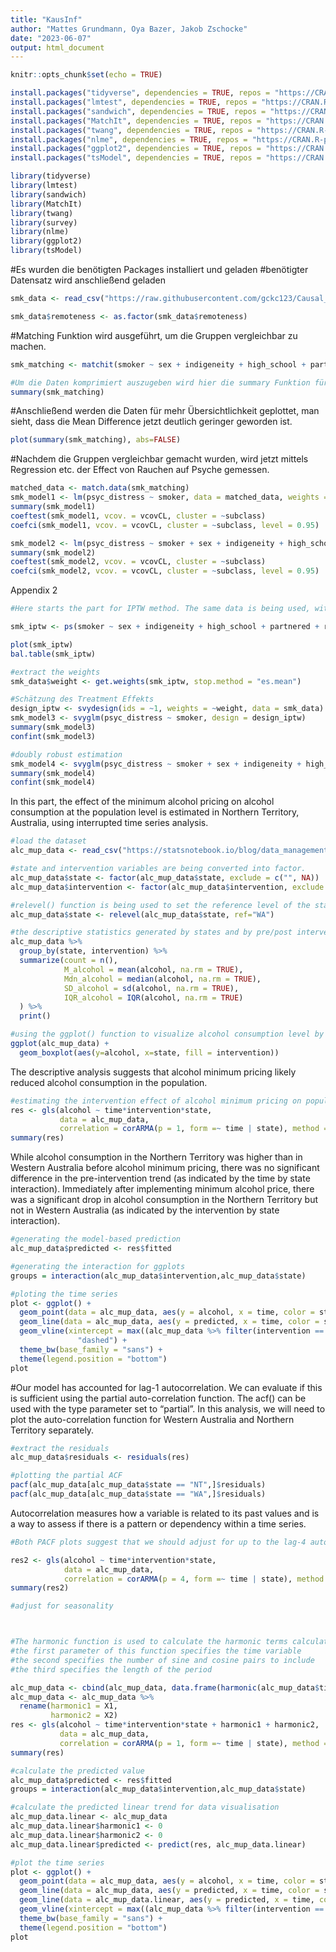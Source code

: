 ```yaml
---
title: "KausInf"
author: "Mattes Grundmann, Oya Bazer, Jakob Zschocke"
date: "2023-06-07"
output: html_document
---
```

```r
knitr::opts_chunk$set(echo = TRUE)

install.packages("tidyverse", dependencies = TRUE, repos = "https://CRAN.R-project.org/package=tidyverse")
install.packages("lmtest", dependencies = TRUE, repos = "https://CRAN.R-project.org/package=lmtest")
install.packages("sandwich", dependencies = TRUE, repos = "https://CRAN.R-project.org/package=sandwich")
install.packages("MatchIt", dependencies = TRUE, repos = "https://CRAN.R-project.org/package=MatchIt")
install.packages("twang", dependencies = TRUE, repos = "https://CRAN.R-project.org/package=twang")
install.packages("nlme", dependencies = TRUE, repos = "https://CRAN.R-project.org/package=nlme")
install.packages("ggplot2", dependencies = TRUE, repos = "https://CRAN.R-project.org/package=ggplot2")
install.packages("tsModel", dependencies = TRUE, repos = "https://CRAN.R-project.org/package=tsModel")
```

```r
library(tidyverse)
library(lmtest)
library(sandwich)
library(MatchIt) 
library(twang)
library(survey)
library(nlme)
library(ggplot2)
library(tsModel)
```

#Es wurden die benötigten Packages installiert und geladen #benötigter Datensatz wird anschließend geladen

```r
smk_data <- read_csv("https://raw.githubusercontent.com/gckc123/Causal_Analysis_Addiction_Examples/main/smoking_psyc_distress.csv")
```

```r
smk_data$remoteness <- as.factor(smk_data$remoteness)
```

#Matching Funktion wird ausgeführt, um die Gruppen vergleichbar zu machen.

```r
smk_matching <- matchit(smoker ~ sex + indigeneity + high_school + partnered + remoteness + language + risky_alcohol + age, data = smk_data, method = "optimal", distance = "glm")

#Um die Daten komprimiert auszugeben wird hier die summary Funktion für den gematchten Datensatz angewendet.
summary(smk_matching)
```

#Anschließend werden die Daten für mehr Übersichtlichkeit geplottet, man sieht, dass die Mean Difference jetzt deutlich geringer geworden ist.

```r
plot(summary(smk_matching), abs=FALSE)
```

#Nachdem die Gruppen vergleichbar gemacht wurden, wird jetzt mittels Regression etc. der Effect von Rauchen auf Psyche gemessen.

```r
matched_data <- match.data(smk_matching)
smk_model1 <- lm(psyc_distress ~ smoker, data = matched_data, weights = weights)
summary(smk_model1)
coeftest(smk_model1, vcov. = vcovCL, cluster = ~subclass)
coefci(smk_model1, vcov. = vcovCL, cluster = ~subclass, level = 0.95)
```

```r
smk_model2 <- lm(psyc_distress ~ smoker + sex + indigeneity + high_school + partnered + remoteness + language + risky_alcohol + age, data = matched_data, weights = weights)
summary(smk_model2)
coeftest(smk_model2, vcov. = vcovCL, cluster = ~subclass)
coefci(smk_model2, vcov. = vcovCL, cluster = ~subclass, level = 0.95)
```

Appendix 2

```r
#Here starts the part for IPTW method. The same data is being used, with remoteness variable recoded as factor variable.

smk_iptw <- ps(smoker ~ sex + indigeneity + high_school + partnered + remoteness + language + risky_alcohol + age, interaction.depth = 3, data = as.data.frame(smk_data), n.tree = 5000, estimand = "ATE", verbose = FALSE)

plot(smk_iptw)
bal.table(smk_iptw)
```

```r
#extract the weights
smk_data$weight <- get.weights(smk_iptw, stop.method = "es.mean")

#Schätzung des Treatment Effekts
design_iptw <- svydesign(ids = ~1, weights = ~weight, data = smk_data)
smk_model3 <- svyglm(psyc_distress ~ smoker, design = design_iptw)
summary(smk_model3)
confint(smk_model3)
```

```r
#doubly robust estimation
smk_model4 <- svyglm(psyc_distress ~ smoker + sex + indigeneity + high_school + partnered + remoteness + language + risky_alcohol + age, design = design_iptw)
summary(smk_model4)
confint(smk_model4)
```
In this part, the effect of the minimum alcohol pricing on alcohol consumption at the population level is estimated in Northern Territory, Australia, using interrupted time series analysis.

```r
#load the dataset
alc_mup_data <- read_csv("https://statsnotebook.io/blog/data_management/example_data/alcohol_data_NTWA.csv")

#state and intervention variables are being converted into factor.
alc_mup_data$state <- factor(alc_mup_data$state, exclude = c("", NA))
alc_mup_data$intervention <- factor(alc_mup_data$intervention, exclude = c("", NA))

#relevel() function is being used to set the reference level of the state variable to be “WA” (Western Australia).
alc_mup_data$state <- relevel(alc_mup_data$state, ref="WA")

#the descriptive statistics generated by states and by pre/post intervention.
alc_mup_data %>%
  group_by(state, intervention) %>%
  summarize(count = n(),
            M_alcohol = mean(alcohol, na.rm = TRUE),
            Mdn_alcohol = median(alcohol, na.rm = TRUE),
            SD_alcohol = sd(alcohol, na.rm = TRUE),
            IQR_alcohol = IQR(alcohol, na.rm = TRUE)
  ) %>% 
  print()
```

```r
#using the ggplot() function to visualize alcohol consumption level by state and by pre/post intervention.
ggplot(alc_mup_data) +
  geom_boxplot(aes(y=alcohol, x=state, fill = intervention))
```

The descriptive analysis suggests that alcohol minimum pricing likely reduced alcohol consumption in the population.

```r
#estimating the intervention effect of alcohol minimum pricing on population level alcohol consumption, using gls() function
res <- gls(alcohol ~ time*intervention*state,
           data = alc_mup_data,
           correlation = corARMA(p = 1, form =~ time | state), method = "ML")
summary(res)
```
While alcohol consumption in the Northern Territory was higher than in Western Australia before alcohol minimum pricing, there was no significant difference in the pre-intervention trend (as indicated by the time by state interaction). Immediately after implementing minimum alcohol price, there was a significant drop in alcohol consumption in the Northern Territory but not in Western Australia (as indicated by the intervention by state interaction).
```r
#generating the model-based prediction
alc_mup_data$predicted <- res$fitted

#generating the interaction for ggplots
groups = interaction(alc_mup_data$intervention,alc_mup_data$state)

#ploting the time series
plot <- ggplot() +
  geom_point(data = alc_mup_data, aes(y = alcohol, x = time, color = state)) +
  geom_line(data = alc_mup_data, aes(y = predicted, x = time, color = state, group = groups)) +
  geom_vline(xintercept = max((alc_mup_data %>% filter(intervention == "0"))$time), linetype = 
               "dashed") +
  theme_bw(base_family = "sans") +
  theme(legend.position = "bottom")
plot
```
#Our model has accounted for lag-1 autocorrelation. We can evaluate if this is sufficient using the partial auto-correlation function. The acf() can be used with the type parameter set to "partial". In this analysis, we will need to plot the auto-correlation function for Western Australia and Northern Territory separately.
```r
#extract the residuals
alc_mup_data$residuals <- residuals(res)

#plotting the partial ACF
pacf(alc_mup_data[alc_mup_data$state == "NT",]$residuals)
pacf(alc_mup_data[alc_mup_data$state == "WA",]$residuals)
```
Autocorrelation measures how a variable is related to its past values and is a way to assess if there is a pattern or dependency within a time series.
```r
#Both PACF plots suggest that we should adjust for up to the lag-4 auto-correlation. The analysis can be rerun by setting the p parameter to 4, as follow.

res2 <- gls(alcohol ~ time*intervention*state,
            data = alc_mup_data,
            correlation = corARMA(p = 4, form =~ time | state), method = "ML")
summary(res2)
```

```r
#adjust for seasonality



#The harmonic function is used to calculate the harmonic terms calculate based on sine and cosine function
#the first parameter of this function specifies the time variable
#the second specifies the number of sine and cosine pairs to include
#the third specifies the length of the period

alc_mup_data <- cbind(alc_mup_data, data.frame(harmonic(alc_mup_data$time, 1, 12)))
alc_mup_data <- alc_mup_data %>% 
  rename(harmonic1 = X1,
         harmonic2 = X2)
res <- gls(alcohol ~ time*intervention*state + harmonic1 + harmonic2,
           data = alc_mup_data,
           correlation = corARMA(p = 1, form =~ time | state), method = "ML")
summary(res)
```

```r
#calculate the predicted value
alc_mup_data$predicted <- res$fitted
groups = interaction(alc_mup_data$intervention,alc_mup_data$state)

#calculate the predicted linear trend for data visualisation
alc_mup_data.linear <- alc_mup_data
alc_mup_data.linear$harmonic1 <- 0
alc_mup_data.linear$harmonic2 <- 0
alc_mup_data.linear$predicted <- predict(res, alc_mup_data.linear)

#plot the time series
plot <- ggplot() +
  geom_point(data = alc_mup_data, aes(y = alcohol, x = time, color = state)) +
  geom_line(data = alc_mup_data, aes(y = predicted, x = time, color = state, group = groups), linetype = "dashed") +
  geom_line(data = alc_mup_data.linear, aes(y = predicted, x = time, color = state, group = groups)) +
  geom_vline(xintercept = max((alc_mup_data %>% filter(intervention == "0"))$time), linetype = "dashed") +
  theme_bw(base_family = "sans") +
  theme(legend.position = "bottom")
plot
```
